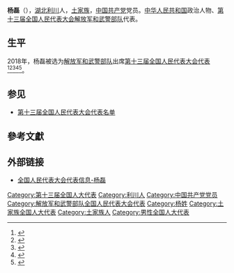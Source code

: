 {{Infobox person
|name=杨磊
|birth_date={{birth year and age|1988|6}}
|ancestor=[[湖北|湖北]][[利川|利川]]
|nationality={{PRC}}
|title=[[全国人大代表|全国人大代表]]
|ethnicity=[[土家族|土家族]]
|gender=男
|party={{cpc}}
|website=[http://210.82.31.1:8084/delegate/viewDelegate.action?dbid=132831 全国人大代表数据库]
}}
'''杨磊'''（{{bd|1988年|6月}}），[[湖北|湖北]][[利川|利川]]人，[[土家族|土家族]]，[[中国共产党|中国共产党]]党员。[[中华人民共和国|中华人民共和国]]政治人物、[[第十三届全国人民代表大会|第十三届全国人民代表大会]][[解放军和武警部队|解放军和武警部队]]代表{{refnest|{{Cite web|url=http://210.82.31.1:8084/delegate/viewDelegate.action?dbid=132831|title=全国人民代表大会代表信息-杨磊|accessdate=2020-03-16|work=中国人大网}}}}。

==生平==
2018年，杨磊被选为[[解放军和武警部队|解放军和武警部队]]出席[[第十三届全国人民代表大会|第十三届全国人民代表大会]][[第十三届全国人民代表大会代表|代表]]<ref>{{Cite web|title=中华人民共和国第十三届全国人民代表大会代表名单|url=http://www.gov.cn/xinwen/2018-02/24/content_5268538.htm|accessdate=2020-03-16|work=中国政府网|archive-date=2020-02-28|archive-url=https://web.archive.org/web/20200228133636/http://www.gov.cn/xinwen/2018-02/24/content_5268538.htm|dead-url=no}}</ref><ref>{{Cite web|title=（受权发布）中华人民共和国第十三届全国人民代表大会代表名单-中新网|url=http://www.chinanews.com/gn/2018/02-25/8453959.shtml|accessdate=2021-02-19|work=[[中国新闻网|中国新闻网]]|archive-date=2018-02-27|archive-url=https://web.archive.org/web/20180227031724/http://www.chinanews.com/gn/2018/02-25/8453959.shtml|dead-url=no}}</ref><ref>{{cite web | title=中华人民共和国第十三届全国人民代表大会代表名单 | website=[[光明网_(中国)|光明网]] | date=2018-02-25 | url=https://news.gmw.cn/2018-02/25/content_27792557.htm | language=zh | access-date=2021-02-19 | archive-date=2021-10-19 | archive-url=https://web.archive.org/web/20211019124618/https://news.gmw.cn/2018-02/25/content_27792557.htm | dead-url=no }}</ref><ref>{{cite web | title=第十三届全国人民代表大会代表名单（2980名） | website=[[澎湃新闻|澎湃新闻]]-The Paper | url=https://www.thepaper.cn/newsDetail_forward_2008905 | language=zh | access-date=2021-02-19 | archive-date=2018-03-23 | archive-url=https://web.archive.org/web/20180323190049/https://www.thepaper.cn/newsDetail_forward_2008905 | dead-url=no }}</ref><ref>{{cite web | title=中华人民共和国第十三届全国人民代表大会代表名单 | website=[[中国网|中国网]] | date=2018-02-25 | url=http://news.china.com.cn/2018-02/25/content_50599587.htm | language=zh | access-date=2021-02-19 | archive-date=2021-02-21 | archive-url=https://web.archive.org/web/20210221201146/http://news.china.com.cn/2018-02/25/content_50599587.htm | dead-url=no }}</ref>。

==参见==
* [[第十三届全国人民代表大会代表名单|第十三届全国人民代表大会代表名单]]

==參考文獻==
{{reflist}}

==外部链接==
{{Portal|中国|政治}}
* [http://210.82.31.1:8084/delegate/viewDelegate.action?dbid=132831 全国人民代表大会代表信息-杨磊]

[[Category:第十三届全国人大代表|Category:第十三届全国人大代表]]
[[Category:利川人|Category:利川人]]
[[Category:中国共产党党员|Category:中国共产党党员]]
[[Category:解放军和武警部队全国人民代表大会代表|Category:解放军和武警部队全国人民代表大会代表]]
[[Category:杨姓|Category:杨姓]]
[[Category:土家族全国人大代表|Category:土家族全国人大代表]]
[[Category:土家族人|Category:土家族人]]
[[Category:男性全国人大代表|Category:男性全国人大代表]]


{{中国政治人物小作品}}